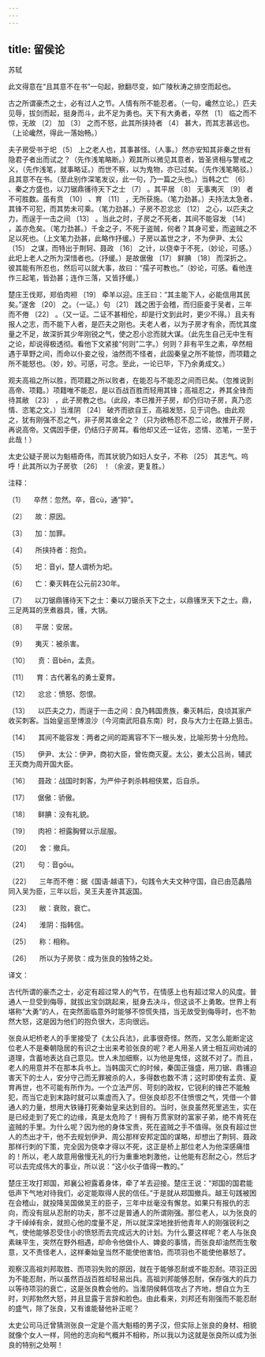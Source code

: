 ```yaml
---
---
---
```

title: 留侯论
---




苏轼





此文得意在“且其意不在书”一句起，掀翻尽变，如广陵秋涛之排空而起也。





古之所谓豪杰之士，必有过人之节。人情有所不能忍者。（一句，巉然立论。）匹夫见辱，拔剑而起，挺身而斗，此不足为勇也。天下有大勇者，卒然 〔1〕 临之而不惊，无故 〔2〕 加 〔3〕 之而不怒，此其所挟持者 〔4〕 甚大，而其志甚远也。（上论巉然，得此一落始畅。）

夫子房受书于圯 〔5〕 上之老人也，其事甚怪。（人事。）然亦安知其非秦之世有隐君子者出而试之？（先作浅笔略断。）观其所以微见其意者，皆圣贤相与警戒之义，（先作浅笔，就事略证。）而世不察，以为鬼物，亦已过矣。（先作浅笔略驳。）且其意不在书。（至此别作深笔发议，此一句，乃一篇之头也。）当韩之亡 〔6〕 、秦之方盛也，以刀锯鼎镬待天下之士 〔7〕 。其平居 〔8〕 无事夷灭 〔9〕 者不可胜数。虽有贲 〔10〕 、育 〔11〕 ，无所获施。（笔力劲甚。）夫持法太急者，其锋不可犯，而其势未可乘。（笔力劲甚。）子房不忍忿忿 〔12〕 之心，以匹夫之力，而逞于一击之间 〔13〕 。当此之时，子房之不死者，其间不能容发 〔14〕 ，盖亦危矣。（笔力劲甚。）千金之子，不死于盗贼，何者？其身可爱，而盗贼之不足以死也。（上文笔力劲甚，此略作抒缓。）子房以盖世之才，不为伊尹、太公 〔15〕 之谋，而特出于荆轲、聂政 〔16〕 之计，以侥幸于不死，（妙论，可感。）此圯上老人之所为深惜者也。（抒缓。）是故倨傲 〔17〕 鲜腆 〔18〕 而深折之。彼其能有所忍也，然后可以就大事，故曰：“孺子可教也。”（妙论，可感。看他连作三起笔，皆劲甚；连作三落，又皆抒缓。）

楚庄王伐郑，郑伯肉袒 〔19〕 牵羊以迎。庄王曰：“其主能下人，必能信用其民矣。”遂舍 〔20〕 之。（一证。）句 〔21〕 践之困于会稽，而归臣妾于吴者，三年而不倦 〔22〕 。（又一证。二证不甚相伦，却是行文到此时，更少不得。）且夫有报人之志，而不能下人者，是匹夫之刚也。夫老人者，以为子房才有余，而忧其度量之不足，故深折其少年刚锐之气，使之忍小忿而就大谋。（此先生自己无中生有之论，却说得极透彻。看他下文紧接“何则”二字。）何则？非有平生之素，卒然相遇于草野之间，而命以仆妾之役，油然而不怪者，此固秦皇之所不能惊，而项籍之所不能怒也。（妙，妙。可感，可念。至此，一论已毕，下乃余勇成文。）

观夫高祖之所以胜，而项籍之所以败者，在能忍与不能忍之间而已矣。（忽推说到高帝、项籍。）项籍唯不能忍，是以百战百胜而轻用其锋；高祖忍之，养其全锋而待其敝 〔23〕 ，此子房教之也。（此段，本已推开子房，却仍归功子房，真乃恣情、恣笔之文。）当淮阴 〔24〕 破齐而欲自王，高祖发怒，见于词色。由此观之，犹有刚强不忍之气，非子房其谁全之？（只为欲畅忍不忍二论，故推开子房，再说高帝。又偶因手便，仍结归子房耳。看他却又还一证佐，恣情、恣笔，一至于此哉！）

太史公疑子房以为魁梧奇伟，而其状貌乃如妇人女子，不称 〔25〕 其志气。呜呼！此其所以为子房欤 〔26〕 ！（余波，更复胜。）

注释：

〔1〕 　卒然：忽然。卒，音cù，通“猝”。

〔2〕 　故：原因。

〔3〕 　加：加罪。

〔4〕 　所挟持者：抱负。

〔5〕 　圯：音yí，楚人谓桥为圯。

〔6〕 　亡：秦灭韩在公元前230年。

〔7〕 　以刀锯鼎镬待天下之士：秦以刀锯杀天下之士，以鼎镬烹天下之士。鼎，三足两耳的烹煮器具，镬，大锅。

〔8〕 　平居：安居。

〔9〕 　夷灭：被杀害。

〔10〕 　贲：音bēn，孟贲。

〔11〕 　育：古代著名的勇士夏育。

〔12〕 　忿忿：愤怒、怨恨。

〔13〕 　以匹夫之力，而逞于一击之间：良乃韩国贵族，秦灭韩后，良顷其家产收买刺客。当始皇巡至博浪沙（今河南武阳县东南）时，良与大力士在路上狙击。

〔14〕 　其间不能容发：两者之间的距离容不下一根头发，比喻形势十分危险。

〔15〕 　伊尹、太公：伊尹，商初大臣，曾佐商灭夏。太公，姜太公吕尚，辅武王灭商为周开国大臣。

〔16〕 　聂政：战国时刺客，为严仲子刺杀韩相侠累，后自杀。

〔17〕 　倨傲：骄傲。

〔18〕 　鲜腆：没有礼貌。

〔19〕 　肉袒：袒露胸臂以示屈服。

〔20〕 　舍：撤兵。

〔21〕 　句：音gōu。

〔22〕 　三年而不倦：据《国语·越语下》，句践令大夫文种守国，自已由范蠡陪同入吴为臣，三年以后，吴王夫差许其返国。

〔23〕 　敝：衰败，衰亡。

〔24〕 　淮阴：指韩信。

〔25〕 　称：相称。

〔26〕 　所以为子房欤：成为张良的独特之处。

译文：

古代所谓的豪杰之士，必定有超过常人的气节，在情感上也有超过常人的风度。普通人一旦受到侮辱，就拔出宝剑跳起来，挺身去决斗，但这谈不上勇敢。世界上有堪称“大勇”的人，在突然面临意外时能够不惊慌失措，当无故受到侮辱时，也不勃然大怒，这是因为他们的抱负很大，志向很远。

张良从圯桥老人的手里接受了《太公兵法》，此事很奇怪。然而，又怎么能断定这位老人不是秦朝隐居的有识之士出来考验张良的呢？老人用圣人贤士相互间劝诫的道理，含蓄地表达自己意见。世人未加细察，以为他是鬼怪，这就不对了。而且，老人的用意并不在那本兵书上。当韩国灭亡的时候，秦国正强盛，用刀锯、鼎镬迫害天下的士人，安分守己而无罪被杀的人，多得数也数不清；这时即使有孟贲、夏育再世，也不可能有所作为。一个立法严厉、苛刻的政权，它锐利的锋芒不能触犯，而当它走到末路时就可以乘虚而入了。但张良却忍不住愤恨之气，凭借一个普通人的力量，想用大铁锤打死秦始皇来达到目的。当时，张良虽然死里逃生，实在是已经走到了死亡的边缘，真是太危险了！拥有万贯家财的富家子弟，绝不肯死在盗贼的手里。为什么呢？因为他的身体宝贵，死在盗贼之手不值得。张良有超过世人的杰出才干，他不去规划伊尹、周公那样安邦定国的谋略，却想出了荆轲、聂政那样行刺的下策，完全因为侥幸才得以不死，这正是桥上那位老人为他深感痛惜的！所以，老人故意用傲慢无礼的行为重重地刺激他，让他能有忍耐之心，然后才可以去完成伟大的事业，所以说：“这小伙子值得一教的。”

楚庄王攻打郑国，郑襄公袒露着身体，牵了羊去迎接。楚庄王说：“郑国的国君能低声下气地对待我们，必定能取得人民的信任。”于是就从郑国撤兵。越王句践被困在会稽山，就投降吴国做吴王的臣子，三年中丝毫没有懈怠。如果只有报仇的志向，而没有屈从忍耐的功夫，那不过是普通人的所谓刚强。那位老人，以为张良的才干绰绰有余，就担心他的度量不足，所以就深深地挫折他青年人的刚强锐利之气，使他能够忍受住小的愤怒而去完成远大的计划。为什么要这样呢？老人与张良素昧平生，突然在野外相遇，却命令他做仆人、婢妾的事情，而张良却油然而生敬意，又不责怪老人，这样秦始皇当然不能使他害怕，而项羽也不能使他暴怒了。

观察汉高祖刘邦取胜、而项羽失败的原因，就在于能够忍耐或不能忍耐。项羽正因为不能忍耐，所以虽然百战百胜却轻易出兵。高祖刘邦能够忍耐，保存强大的兵力以等待项羽的衰亡，这是张良教会他的。当淮阴侯韩信攻占了齐地，想自立为王时，刘邦勃然大怒，并且显露于言辞和脸色。由此看来，刘邦还有刚强而不能忍耐的盛气，除了张良，又有谁能替他补正呢？

太史公司马迁曾猜测张良一定是个高大魁梧的男子汉，但实际上张良的身材、相貌就像个女人一样，同他的志向和气概并不相称，所以我以为这就是张良所以成为张良的特别之处啊！